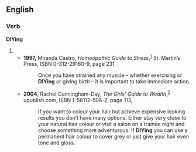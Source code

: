 {{rfv}}
==English==

===Verb===
'''DIYing'''

# {{present participle of|[[DIY]]}}
#* '''1997,''' Miranda Castro, ''Homeopathic Guide to Stress'',<sup>[http://books.google.com/books?id=hZZVCW6Gw2IC]</sup> St. Martin’s Press, ISBN 0-312-29180-9, page 231,
#*: Once you have strained any muscle – whether exercising or '''DIYing''' or giving birth – it is important to take immediate action.
#* '''2004''', Rachel Cunningham-Day, ''The Girls’ Guide to Wealth'',<sup>[http://books.google.com/books?id=qOkolzEKj0YC]</sup> upublish.com, ISBN 1-58112-506-2, page 113,
#*: If you want to colour your hair but achieve expensive looking results you don’t have many options. Either stay very close to your natural hair colour or visit a salon on a trainee night and choose something more adventurous. If '''DIYing''' you can use a permanent hair colour to cover grey or just give your hair even tone and gloss. <!-- [sic] the general punctuation shortage -->